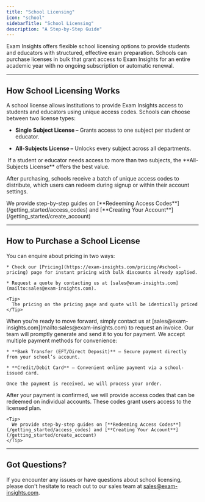 ```yaml
---
title: "School Licensing"
icon: "school"
sidebarTitle: "School Licensing"
description: "A Step-by-Step Guide"
---
```


Exam Insights offers flexible school licensing options to provide students and educators with structured, effective exam preparation. Schools can purchase licenses in bulk that grant access to Exam Insights for an entire academic year with no ongoing subscription or automatic renewal.

***

## How School Licensing Works

A school license allows institutions to provide Exam Insights access to students and educators using unique access codes. Schools can choose between two license types:

* **Single Subject License –** Grants access to one subject per student or educator.

* **All-Subjects License –** Unlocks every subject across all departments.

<Tip>
   If a student or educator needs access to more than two subjects, the **All-Subjects License** offers the best value.
</Tip>

After purchasing, schools receive a batch of unique access codes to distribute, which users can redeem during signup or within their account settings.

<Tip>
  We provide step-by-step guides on [**Redeeming Access Codes**](/getting_started/access_codes) and [**Creating Your Account**](/getting_started/create_account)
</Tip>

***

## How to Purchase a School License

<Steps>
  <Step title="Get a Quote">
    You can enquire about pricing in two ways:

    * Check our [Pricing](https://exam-insights.com/pricing/#school-pricing) page for instant pricing with bulk discounts already applied.

    * Request a quote by contacting us at [sales@exam-insights.com](mailto:sales@exam-insights.com).

    <Tip>
      The pricing on the pricing page and quote will be identically priced
    </Tip>
  </Step>

  <Step title="Request an Invoice">
    When you’re ready to move forward, simply contact us at [sales@exam-insights.com](mailto:sales@exam-insights.com) to request an invoice. Our team will promptly generate and send it to you for payment.
  </Step>

  <Step title="Make a Payment">
    We accept multiple payment methods for convenience:

    * **Bank Transfer (EFT/Direct Deposit)** – Secure payment directly from your school’s account.

    * **Credit/Debit Card** – Convenient online payment via a school-issued card.

    Once the payment is received, we will process your order.
  </Step>

  <Step title="Receive Access Codes">
    After your payment is confirmed, we will provide access codes that can be redeemed on individual accounts. These codes grant users access to the licensed plan.

    <Tip>
      We provide step-by-step guides on [**Redeeming Access Codes**](/getting_started/access_codes) and [**Creating Your Account**](/getting_started/create_account)
    </Tip>
  </Step>
</Steps>

***

## Got Questions?

If you encounter any issues or have questions about school licensing, please don't hesitate to reach out to our sales team at [sales@exam-insights.com](mailto:sales@exam-insights.com).